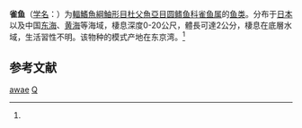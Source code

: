 {{Speciesbox
| taxon = Lethotremus awae
| status = NE
| status_system = IUCN3.1
| image = DangoUOgreen.jpg
| binomial_authority = (Jordan et Snyder, 1902)<ref name='id8609'>{{cite web| url =http://www.bioinfo.cn/db05/BjdwSpecies.php?action=view&id=8609| title =雀鱼| work =《中国动物物种编目数据库》| publisher =中国科学院微生物研究所| author =中国科学院动物研究所| accessdate =2009-04-16| deadurl =yes| archiveurl =https://web.archive.org/web/20160305093122/http://www.bioinfo.cn/db05/BjdwSpecies.php?action=view&id=8609| archivedate =2016-03-05}}</ref>
| synonyms = 
}}

'''雀鱼'''（[[学名|学名]]：{{lang|la|''Lethotremus awae''}}）为[[輻鰭魚綱|輻鰭魚綱]][[鮋形目|鮋形目]][[杜父魚亞目|杜父魚亞目]][[圆鳍鱼科|圆鳍鱼科]][[雀鱼属|雀鱼属]]的[[鱼类|鱼类]]。分布于[[日本|日本]]以及中国[[东海|东海]]、[[黄海|黄海]]等海域，棲息深度0-20公尺，體長可達2公分，棲息在底層水域，生活習性不明。该物种的模式产地在东京湾。<ref name='id8609'/>

== 参考文献 ==
{{reflist}}

{{鮋形目小作品}}
{{Taxonbar}}
[[Category:雀鱼属|awae]]
[[Category:_1902年描述的鱼类|Q]]
